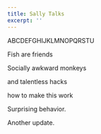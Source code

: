 ```yaml
---
title: Sally Talks
excerpt: ''
---
```


ABCDEFGHIJKLMNOPQRSTU

Fish are friends

Socially awkward monkeys

and talentless hacks

how to make this work

Surprising behavior.

Another update.
